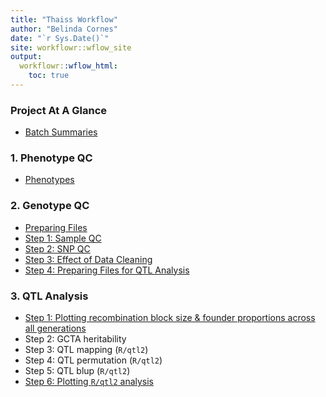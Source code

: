 ```yaml
---
title: "Thaiss Workflow"
author: "Belinda Cornes"
date: "`r Sys.Date()`"
site: workflowr::wflow_site
output:
  workflowr::wflow_html:
    toc: true
---
```


### Project At A Glance
* [Batch Summaries](summary.html)

### 1. Phenotype QC
* [Phenotypes](phenotypes.html)

### 2. Genotype QC
* [Preparing Files](2.1_preparing_files.html)
* [Step 1: Sample QC](2.2_sample_bqc.html)
* [Step 2: SNP QC](2.3_snp_qc.html)
* [Step 3: Effect of Data Cleaning](2.4_afterqc.html)
* [Step 4: Preparing Files for QTL Analysis](2.5_preparing_files_qtl2.html)

### 3. QTL Analysis
* [Step 1: Plotting recombination block size & founder proportions across all generations](3.1_recomb_size_founder_prop.html)
* Step 2: GCTA heritability
* Step 3: QTL mapping (`R/qtl2`)
* Step 4: QTL permutation (`R/qtl2`)
* Step 5: QTL blup (`R/qtl2`)
* [Step 6: Plotting `R/qtl2` analysis](3.6_plot_qtl_mapping.html)
